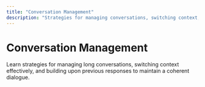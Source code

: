 ```yaml
---
title: "Conversation Management"
description: "Strategies for managing conversations, switching context, and building on previous responses."
---
```


# Conversation Management

Learn strategies for managing long conversations, switching context effectively, and building upon previous responses to maintain a coherent dialogue.
